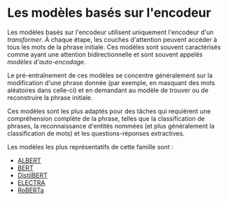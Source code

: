 # Les modèles basés sur l'encodeur

<CourseFloatingBanner
    chapter={1}
    classNames="absolute z-10 right-0 top-0"
/>

<Youtube id="MUqNwgPjJvQ" />

Les modèles basés sur l'encodeur utilisent uniquement l'encodeur d'un *transformer*. À chaque étape, les couches d'attention peuvent accéder à tous les mots de la phrase initiale. Ces modèles sont souvent caractérisés comme ayant une attention bidirectionnelle et sont souvent appelés *modèles d'auto-encodage*.

Le pré-entraînement de ces modèles se concentre généralement sur la modification d'une phrase donnée (par exemple, en masquant des mots aléatoires dans celle-ci) et en demandant au modèle de trouver ou de reconstruire la phrase initiale.

Ces modèles sont les plus adaptés pour des tâches qui requièrent une compréhension complète de la phrase, telles que la classification de phrases, la reconnaissance d'entités nommées (et plus généralement la classification de mots) et les questions-réponses extractives.

Les modèles les plus représentatifs de cette famille sont :

- [ALBERT](https://huggingface.co/transformers/model_doc/albert.html)
- [BERT](https://huggingface.co/transformers/model_doc/bert.html)
- [DistilBERT](https://huggingface.co/transformers/model_doc/distilbert.html)
- [ELECTRA](https://huggingface.co/transformers/model_doc/electra.html)
- [RoBERTa](https://huggingface.co/transformers/model_doc/roberta.html)
